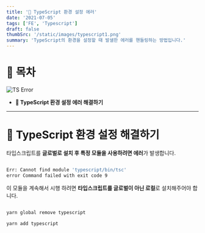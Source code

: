 ```yaml
---
title: '🚧 TypeScript 환경 설정 에러'
date: '2021-07-05'
tags: ['FE', 'Typescript']
draft: false
thumbSrc: '/static/images/typescript1.png'
summary: 'TypeScript의 환경을 설정할 때 발샐한 에러를 핸들링하는 방법입니다.'
---
```


# 📌 목차

![TS Error](/static/images/typescript1.png)

- **🚧 TypeScript 환경 설정 에러 해결하기**

---

# 🚧 TypeScript 환경 설정 해결하기

타입스크립트를 **글로벌로 설치 후 특정 모듈을 사용하려면 에러**가 발생합니다.

```bash

Err: Cannot find module 'typescript/bin/tsc'
error Command failed with exit code 9

```

이 모듈을 계속해서 시행 하려면 **타입스크립트를 글로벌이 아닌 로컬**로 설치해주어야 합니다.

```bash

yarn global remove typescript

yarn add typescript

```
